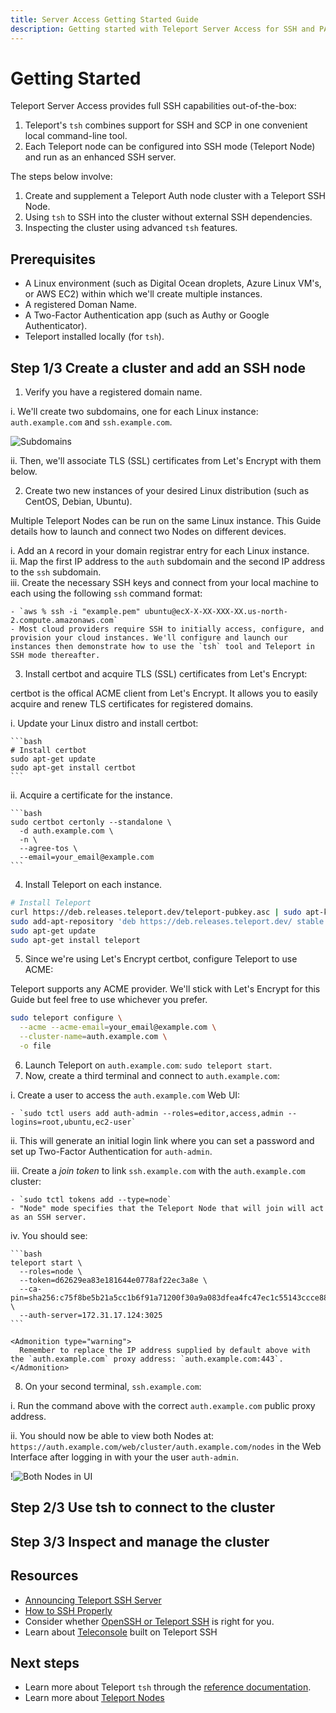```yaml
---
title: Server Access Getting Started Guide
description: Getting started with Teleport Server Access for SSH and PAM
---
```


# Getting Started

Teleport Server Access provides full SSH capabilities out-of-the-box:

1. Teleport's `tsh` combines support for SSH and SCP in one convenient local command-line tool.
2. Each Teleport node can be configured into SSH mode (Teleport Node) and run as an enhanced SSH server.

The steps below involve:

1. Create and supplement a Teleport Auth node cluster with a Teleport SSH Node.
2. Using `tsh` to SSH into the cluster without external SSH dependencies.
3. Inspecting the cluster using advanced `tsh` features.

## Prerequisites

- A Linux environment (such as Digital Ocean droplets, Azure Linux VM's, or AWS EC2) within which we'll create multiple instances.
- A registered Doman Name.
- A Two-Factor Authentication app (such as Authy or Google Authenticator).
- Teleport installed locally (for `tsh`).

## Step 1/3 Create a cluster and add an SSH node

1. Verify you have a registered domain name. 

  i. We'll create two subdomains, one for each Linux instance: `auth.example.com` and `ssh.example.com`.

  ![Subdomains](../../img/server-access/subdomains.png)

  ii. Then, we'll associate TLS (SSL) certificates from Let's Encrypt with them below.

2. Create two new instances of your desired Linux distribution (such as CentOS, Debian, Ubuntu).

  <Admonition type="tip">
    Multiple Teleport Nodes can be run on the same Linux instance. This Guide details how to launch and connect two Nodes on different devices.
  </Admonition>

  i. Add an `A` record in your domain registrar entry for each Linux instance.  
  ii. Map the first IP address to the `auth` subdomain and the second IP address to the `ssh` subdomain.  
  iii. Create the necessary SSH keys and connect from your local machine to each using the following `ssh` command format:

    - `aws % ssh -i "example.pem" ubuntu@ecX-X-XX-XXX-XX.us-north-2.compute.amazonaws.com`  
    - Most cloud providers require SSH to initially access, configure, and provision your cloud instances. We'll configure and launch our instances then demonstrate how to use the `tsh` tool and Teleport in SSH mode thereafter.

3. Install certbot and acquire TLS (SSL) certificates from Let's Encrypt:

  <Admonition type="note">
    certbot is the offical ACME client from Let's Encrypt. It allows you to easily acquire and renew TLS certificates for registered domains.
  </Admonition>

  i.  Update your Linux distro and install certbot:

    ```bash
    # Install certbot
    sudo apt-get update
    sudo apt-get install certbot
    ```

  ii. Acquire a certificate for the instance.

    ```bash
    sudo certbot certonly --standalone \
      -d auth.example.com \
      -n \
      --agree-tos \
      --email=your_email@example.com
    ```
       
4. Install Teleport on each instance.

  ```bash
  # Install Teleport
  curl https://deb.releases.teleport.dev/teleport-pubkey.asc | sudo apt-key add -
  sudo add-apt-repository 'deb https://deb.releases.teleport.dev/ stable main'
  sudo apt-get update
  sudo apt-get install teleport
  ```

5. Since we're using Let's Encrypt certbot, configure Teleport to use ACME:

  <Admonition type="tip">
    Teleport supports any ACME provider. We'll stick with Let's Encrypt for this Guide but feel free to use whichever you prefer.
  </Admonition>

  ```bash
  sudo teleport configure \
    --acme --acme-email=your_email@example.com \
    --cluster-name=auth.example.com \
    -o file
  ```

6. Launch Teleport on `auth.example.com`: `sudo teleport start`.  
7. Now, create a third terminal and connect to `auth.example.com`:

  i. Create a user to access the `auth.example.com` Web UI: 

    - `sudo tctl users add auth-admin --roles=editor,access,admin --logins=root,ubuntu,ec2-user`  

  ii. This will generate an initial login link where you can set a password and set up Two-Factor Authentication for `auth-admin`.

  iii. Create a *join token* to link `ssh.example.com` with the `auth.example.com` cluster:

    - `sudo tctl tokens add --type=node`  
    - "Node" mode specifies that the Teleport Node that will join will act as an SSH server.  

  iv. You should see:

    ```bash
    teleport start \
      --roles=node \
      --token=d62629ea83e181644e0778af22ec3a8e \
      --ca-pin=sha256:c75f8be5b21a5cc1b6f91a71200f30a9a083dfea4fc47ec1c55143ccce8882e4 \
      --auth-server=172.31.17.124:3025
    ```

    <Admonition type="warning">
      Remember to replace the IP address supplied by default above with the `auth.example.com` proxy address: `auth.example.com:443`.
    </Admonition>

8. On your second terminal, `ssh.example.com`:

  i. Run the command above with the correct `auth.example.com` public proxy address.

  ii. You should now be able to view both Nodes at: `https://auth.example.com/web/cluster/auth.example.com/nodes` in the Web Interface after logging in with your the user `auth-admin`.

  !![Both Nodes in UI](../../img/server-access/teleport_ui.png)

## Step 2/3 Use tsh to connect to the cluster

## Step 3/3 Inspect and manage the cluster 

## Resources

- [Announcing Teleport SSH Server](https://goteleport.com/blog/announcing-teleport-ssh-server/)
- [How to SSH Properly](https://goteleport.com/blog/how-to-ssh-properly/)
- Consider whether [OpenSSH or Teleport SSH](https://goteleport.com/blog/openssh-vs-teleport/) is right for you.
- Learn about [Teleconsole](https://goteleport.com/blog/instant-ssh-github/) built on Teleport SSH

## Next steps

- Learn more about Teleport `tsh` through the [reference documentation](../cli-docs.mdx#tsh-ssh).
- Learn more about [Teleport Nodes](../architecture/nodes.mdx#connecting-to-nodes)